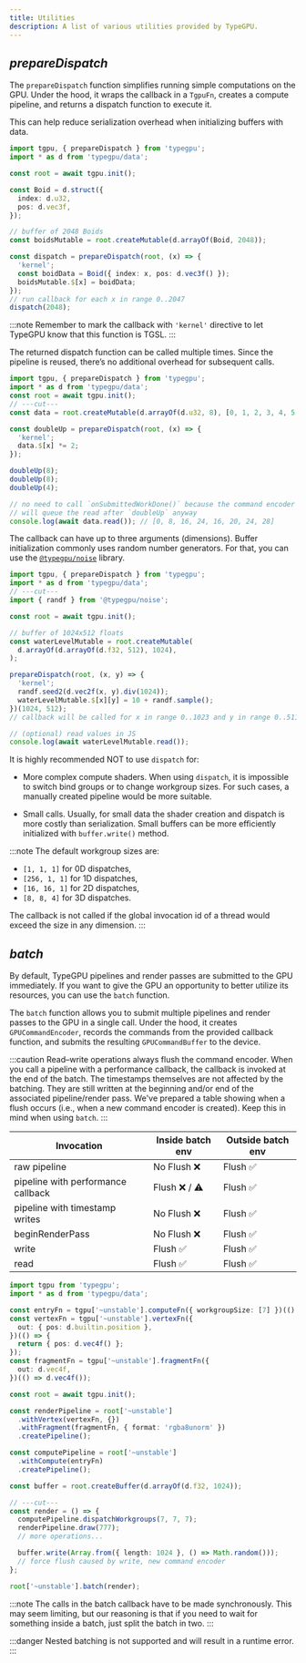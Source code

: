 ```yaml
---
title: Utilities
description: A list of various utilities provided by TypeGPU.
---
```


## *prepareDispatch*

The `prepareDispatch` function simplifies running simple computations on the GPU.
Under the hood, it wraps the callback in a `TgpuFn`, creates a compute pipeline, and returns a dispatch function to execute it.

This can help reduce serialization overhead when initializing buffers with data.

```ts twoslash
import tgpu, { prepareDispatch } from 'typegpu';
import * as d from 'typegpu/data';

const root = await tgpu.init();

const Boid = d.struct({
  index: d.u32,
  pos: d.vec3f,
});

// buffer of 2048 Boids
const boidsMutable = root.createMutable(d.arrayOf(Boid, 2048));

const dispatch = prepareDispatch(root, (x) => {
  'kernel';
  const boidData = Boid({ index: x, pos: d.vec3f() });
  boidsMutable.$[x] = boidData;
});
// run callback for each x in range 0..2047
dispatch(2048);
```

:::note
Remember to mark the callback with `'kernel'` directive to let TypeGPU know that this function is TGSL.
:::

The returned dispatch function can be called multiple times.
Since the pipeline is reused, there’s no additional overhead for subsequent calls.

```ts twoslash
import tgpu, { prepareDispatch } from 'typegpu';
import * as d from 'typegpu/data';
const root = await tgpu.init();
// ---cut---
const data = root.createMutable(d.arrayOf(d.u32, 8), [0, 1, 2, 3, 4, 5, 6, 7]);

const doubleUp = prepareDispatch(root, (x) => {
  'kernel';
  data.$[x] *= 2;
});

doubleUp(8);
doubleUp(8);
doubleUp(4);

// no need to call `onSubmittedWorkDone()` because the command encoder
// will queue the read after `doubleUp` anyway
console.log(await data.read()); // [0, 8, 16, 24, 16, 20, 24, 28]
```

The callback can have up to three arguments (dimensions).
Buffer initialization commonly uses random number generators.
For that, you can use the [`@typegpu/noise`](TypeGPU/ecosystem/typegpu-noise) library.

```ts twoslash
import tgpu, { prepareDispatch } from 'typegpu';
import * as d from 'typegpu/data';
// ---cut---
import { randf } from '@typegpu/noise';

const root = await tgpu.init();

// buffer of 1024x512 floats
const waterLevelMutable = root.createMutable(
  d.arrayOf(d.arrayOf(d.f32, 512), 1024),
);

prepareDispatch(root, (x, y) => {
  'kernel';
  randf.seed2(d.vec2f(x, y).div(1024));
  waterLevelMutable.$[x][y] = 10 + randf.sample();
})(1024, 512);
// callback will be called for x in range 0..1023 and y in range 0..511

// (optional) read values in JS
console.log(await waterLevelMutable.read());
```

It is highly recommended NOT to use `dispatch` for:

- More complex compute shaders.
When using `dispatch`, it is impossible to switch bind groups or to change workgroup sizes.
For such cases, a manually created pipeline would be more suitable.

- Small calls.
Usually, for small data the shader creation and dispatch is more costly than serialization.
Small buffers can be more efficiently initialized with `buffer.write()` method.

:::note
The default workgroup sizes are:

- `[1, 1, 1]` for 0D dispatches,
- `[256, 1, 1]` for 1D dispatches,
- `[16, 16, 1]` for 2D dispatches,
- `[8, 8, 4]` for 3D dispatches.

The callback is not called if the global invocation id of a thread would exceed the size in any dimension.
:::

## *batch*
By default, TypeGPU pipelines and render passes are submitted to the GPU immediately.
If you want to give the GPU an opportunity to better utilize its resources,
you can use the `batch` function.

The `batch` function allows you to submit multiple pipelines and render passes to the GPU in a single call.
Under the hood, it creates `GPUCommandEncoder`,
records the commands from the provided callback function,
and submits the resulting `GPUCommandBuffer` to the device.

:::caution
Read–write operations always flush the command encoder.
When you call a pipeline with a performance callback, the callback is invoked at the end of the batch. The timestamps themselves are not affected by the batching. They are still written at the beginning and/or end of the associated pipeline/render pass.
We've prepared a table showing when a flush occurs (i.e., when a new command encoder is created). Keep this in mind when using `batch`.
:::

| Invocation                        | Inside batch env   | Outside batch env  |
|-----------------------------------|--------------------|--------------------|
| raw pipeline                      | No Flush ❌        | Flush ✅           |
| pipeline with performance callback| Flush ❌ / ⚠️        | Flush ✅           |
| pipeline with timestamp writes    | No Flush ❌        | Flush ✅           |
| beginRenderPass                   | No Flush ❌        | Flush ✅           |
| write                             | Flush ✅           | Flush ✅           |
| read                              | Flush ✅           | Flush ✅           |

```ts twoslash
import tgpu from 'typegpu';
import * as d from 'typegpu/data';

const entryFn = tgpu['~unstable'].computeFn({ workgroupSize: [7] })(() => {});
const vertexFn = tgpu['~unstable'].vertexFn({
  out: { pos: d.builtin.position },
})(() => {
  return { pos: d.vec4f() };
});
const fragmentFn = tgpu['~unstable'].fragmentFn({
  out: d.vec4f,
})(() => d.vec4f());

const root = await tgpu.init();

const renderPipeline = root['~unstable']
  .withVertex(vertexFn, {})
  .withFragment(fragmentFn, { format: 'rgba8unorm' })
  .createPipeline();

const computePipeline = root['~unstable']
  .withCompute(entryFn)
  .createPipeline();

const buffer = root.createBuffer(d.arrayOf(d.f32, 1024));

// ---cut---
const render = () => {
  computePipeline.dispatchWorkgroups(7, 7, 7);
  renderPipeline.draw(777);
  // more operations...

  buffer.write(Array.from({ length: 1024 }, () => Math.random()));
  // force flush caused by write, new command encoder
};

root['~unstable'].batch(render);
```

:::note
The calls in the batch callback have to be made synchronously.
This may seem limiting, but our reasoning is that if you need to wait for something inside
a batch, just split the batch in two.
:::

:::danger
Nested batching is not supported and will result in a runtime error.
:::
